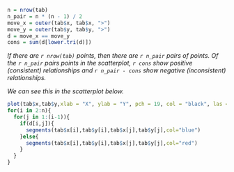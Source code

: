 
```r
n = nrow(tab)
n_pair = n * (n - 1) / 2
move_x = outer(tab$x, tab$x, ">")
move_y = outer(tab$y, tab$y, ">")
d = move_x == move_y
cons = sum(d[lower.tri(d)])
```

*If there are `r nrow(tab)` points, then there are `r n_pair` pairs of points. Of the `r n_pair` pairs points in the scatterplot, `r cons` show positive (consistent) relationships and `r n_pair - cons` show negative (inconsistent) relationships.*

*We can see this in the scatterplot below.*

```r
plot(tab$x,tab$y,xlab = "X", ylab = "Y", pch = 19, col = "black", las = 1)
for(i in 2:n){
  for(j in 1:(i-1)){
    if(d[i,j]){
      segments(tab$x[i],tab$y[i],tab$x[j],tab$y[j],col="blue")
    }else{
      segments(tab$x[i],tab$y[i],tab$x[j],tab$y[j],col="red")
    }
  }
}

```
